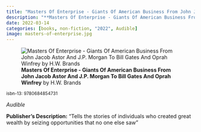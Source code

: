```yaml
---
title: "Masters Of Enterprise - Giants Of American Business From John Jacob Astor And J.P. Morgan To Bill Gates And Oprah Winfrey"
description: "**Masters Of Enterprise - Giants Of American Business From John Jacob Astor And J.P. Morgan To Bill Gates And Oprah Winfrey** by H.W. Brands"
date: 2022-03-14
categories: [books, non-fiction, "2022", Audible]
image: masters-of-enterprise.jpg
---
```

![**Masters Of Enterprise - Giants Of American Business From John Jacob Astor And J.P. Morgan To Bill Gates And Oprah Winfrey** by H.W. Brands](masters-of-enterprise.jpg){fig-align="left"}

<sup>isbn-13: 9780684854731</sup>

*Audible*

**Publisher's Description:**
"Tells the stories of individuals who created great wealth by seizing
opportunities that no one else saw"